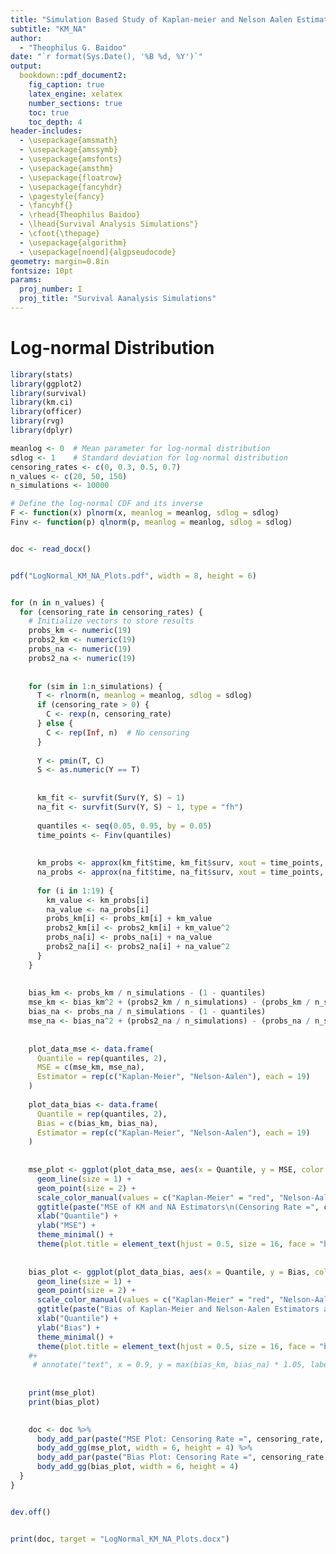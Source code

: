 ---
title: "Simulation Based Study of Kaplan-meier and Nelson Aalen Estimators"
subtitle: "KM_NA"
author: 
  - "Theophilus G. Baidoo"
date: "`r format(Sys.Date(), '%B %d, %Y')`"
output:
  bookdown::pdf_document2:
    fig_caption: true
    latex_engine: xelatex
    number_sections: true
    toc: true
    toc_depth: 4
header-includes:
  - \usepackage{amsmath}
  - \usepackage{amssymb}
  - \usepackage{amsfonts}
  - \usepackage{amsthm}
  - \usepackage{floatrow}
  - \usepackage{fancyhdr}
  - \pagestyle{fancy}
  - \fancyhf{}
  - \rhead{Theophilus Baidoo}
  - \lhead{Survival Analysis Simulations"}
  - \cfoot{\thepage}
  - \usepackage{algorithm}
  - \usepackage[noend]{algpseudocode}
geometry: margin=0.8in
fontsize: 10pt
params:
  proj_number: I
  proj_title: "Survival Aanalysis Simulations"
---

# Log-normal Distribution


```{r}
library(stats)
library(ggplot2)
library(survival)
library(km.ci)
library(officer)
library(rvg)
library(dplyr)
```


```{r}
meanlog <- 0  # Mean parameter for log-normal distribution
sdlog <- 1    # Standard deviation for log-normal distribution
censoring_rates <- c(0, 0.3, 0.5, 0.7)
n_values <- c(20, 50, 150)  
n_simulations <- 10000
```


```{r}
# Define the log-normal CDF and its inverse
F <- function(x) plnorm(x, meanlog = meanlog, sdlog = sdlog)
Finv <- function(p) qlnorm(p, meanlog = meanlog, sdlog = sdlog)


doc <- read_docx()


pdf("LogNormal_KM_NA_Plots.pdf", width = 8, height = 6)


for (n in n_values) {
  for (censoring_rate in censoring_rates) {
    # Initialize vectors to store results
    probs_km <- numeric(19)
    probs2_km <- numeric(19)
    probs_na <- numeric(19)
    probs2_na <- numeric(19)
    
    
    for (sim in 1:n_simulations) {
      T <- rlnorm(n, meanlog = meanlog, sdlog = sdlog)
      if (censoring_rate > 0) {
        C <- rexp(n, censoring_rate)
      } else {
        C <- rep(Inf, n)  # No censoring
      }
      
      Y <- pmin(T, C)
      S <- as.numeric(Y == T)
      
     
      km_fit <- survfit(Surv(Y, S) ~ 1)
      na_fit <- survfit(Surv(Y, S) ~ 1, type = "fh")
      
      quantiles <- seq(0.05, 0.95, by = 0.05)
      time_points <- Finv(quantiles)
      
      
      km_probs <- approx(km_fit$time, km_fit$surv, xout = time_points, rule = 2)$y
      na_probs <- approx(na_fit$time, na_fit$surv, xout = time_points, rule = 2)$y
      
      for (i in 1:19) {
        km_value <- km_probs[i]
        na_value <- na_probs[i]
        probs_km[i] <- probs_km[i] + km_value
        probs2_km[i] <- probs2_km[i] + km_value^2
        probs_na[i] <- probs_na[i] + na_value
        probs2_na[i] <- probs2_na[i] + na_value^2
      }
    }
    
   
    bias_km <- probs_km / n_simulations - (1 - quantiles)
    mse_km <- bias_km^2 + (probs2_km / n_simulations) - (probs_km / n_simulations)^2
    bias_na <- probs_na / n_simulations - (1 - quantiles)
    mse_na <- bias_na^2 + (probs2_na / n_simulations) - (probs_na / n_simulations)^2
    
 
    plot_data_mse <- data.frame(
      Quantile = rep(quantiles, 2),
      MSE = c(mse_km, mse_na),
      Estimator = rep(c("Kaplan-Meier", "Nelson-Aalen"), each = 19)
    )
    
    plot_data_bias <- data.frame(
      Quantile = rep(quantiles, 2),
      Bias = c(bias_km, bias_na),
      Estimator = rep(c("Kaplan-Meier", "Nelson-Aalen"), each = 19)
    )
    
  
    mse_plot <- ggplot(plot_data_mse, aes(x = Quantile, y = MSE, color = Estimator)) +
      geom_line(size = 1) +
      geom_point(size = 2) +
      scale_color_manual(values = c("Kaplan-Meier" = "red", "Nelson-Aalen" = "blue")) +
      ggtitle(paste("MSE of KM and NA Estimators\n(Censoring Rate =", censoring_rate, ", Sample Size =", n, ")")) +
      xlab("Quantile") +
      ylab("MSE") +
      theme_minimal() +
      theme(plot.title = element_text(hjust = 0.5, size = 16, face = "bold"))
    
    
    bias_plot <- ggplot(plot_data_bias, aes(x = Quantile, y = Bias, color = Estimator)) +
      geom_line(size = 1) +
      geom_point(size = 2) +
      scale_color_manual(values = c("Kaplan-Meier" = "red", "Nelson-Aalen" = "blue")) +
      ggtitle(paste("Bias of Kaplan-Meier and Nelson-Aalen Estimators at Quantiles\n(Censoring Rate =", censoring_rate, ", Sample Size =", n, ")")) +
      xlab("Quantile") +
      ylab("Bias") +
      theme_minimal() +
      theme(plot.title = element_text(hjust = 0.5, size = 16, face = "bold")) 
    #+
     # annotate("text", x = 0.9, y = max(bias_km, bias_na) * 1.05, label = custom_label, hjust = 1, vjust = 1, size = 4, color = "black")
    
  
    print(mse_plot)
    print(bias_plot)
    

    doc <- doc %>%
      body_add_par(paste("MSE Plot: Censoring Rate =", censoring_rate, ", Sample Size =", n), style = "heading 1") %>%
      body_add_gg(mse_plot, width = 6, height = 4) %>%
      body_add_par(paste("Bias Plot: Censoring Rate =", censoring_rate, ", Sample Size =", n), style = "heading 1") %>%
      body_add_gg(bias_plot, width = 6, height = 4)
  }
}


dev.off()


print(doc, target = "LogNormal_KM_NA_Plots.docx")
```

